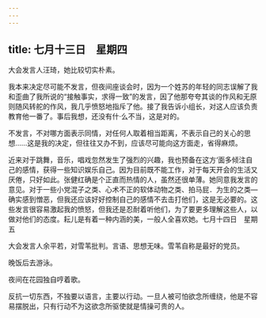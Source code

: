 ```yaml
---
---
---
```

title: 七月十三日　星期四
---




大会发言人汪琦，她比较切实朴素。

我本来决定尽可能不发言，但夜间座谈会时，因为一个姓苏的年轻的同志误解了我和歪曲了我所说的“接触事实，求得一致”的发言，因了他那夸夸其谈的作风和无原则随风转舵的作风，我几乎愤怒地指斥了他。接了我告诉小组长，对这人应该负责教育他一番了。事后我想，还没有什·么不当，这是对的。

不发言，不对哪方面表示同情，对任何人取着相当距离，不表示自己的关心的思想……这是我的决定，但往往又办不到，应该尽可能向这方面走，省得麻烦。

近来对于跳舞，音乐，唱戏忽然发生了强烈的兴趣，我也预备在这方‘面多倾注自己的感情，获得一些知识娱乐自己。因为目前既不能工作，对于每天开会的生活又厌倦，只好如此。张健红确是个正直而热情的人，虽然还很单薄。她同意我发言的意见。对于一些小党混子之类、心术不正的软体动物之类、拍马屁．为生的之类―确实感到憎恶，但我还应该好好控制自己的感情不去击打他们，这是无必要的。这些发言很容易激起我的愤怒，但我还是忍耐着听他们，为了要更多理解这些人，以做对他们的态度。耘儿是有着一种内涵的美，一般人全喜欢她。七月十四日　星期五

大会发言人余平若，对雪苇批判。言语、思想无味。雪苇自称是最好的党员。

晚饭后去游泳。

夜间在花园独自哼着歌。

反抗一切东西，不独要以语言，主要以行动。一旦人被可怕欲念所缠绕，他是不容易摆脱出，只有行动不为这欲念所驱使就是情操可贵的人。